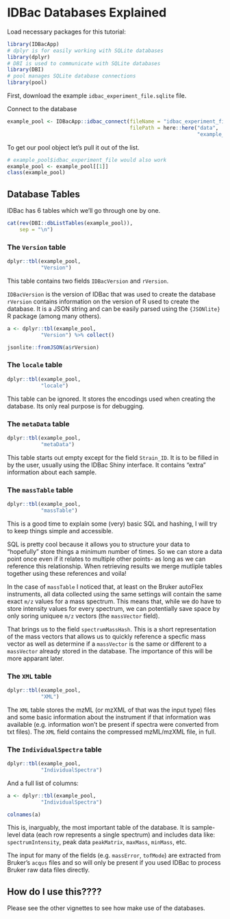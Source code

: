 
# IDBac Databases Explained


Load necessary packages for this tutorial:
```r
library(IDBacApp)
# dplyr is for easily working with SQLite databases
library(dplyr)
# DBI is used to communicate with SQLite databases
library(DBI)
# pool manages SQLite database connections
library(pool)
```


First, download the example `idbac_experiment_file.sqlite` file.



Connect to the database


```r
example_pool <- IDBacApp::idbac_connect(fileName = "idbac_experiment_file",
                                        filePath = here::here("data",
                                                              "example_data"))

```

To get our pool object let's pull it out of the list.
```r
# example_pool$idbac_experiment_file would also work 
example_pool <- example_pool[[1]]
class(example_pool)
```

## Database Tables

IDBac has 6 tables which we'll go through one by one.

```r
cat(rev(DBI::dbListTables(example_pool)),
    sep = "\n")
```


### The `Version` table
```r
dplyr::tbl(example_pool,
           "Version")
```

This table contains two fields `IDBacVersion` and `rVersion`.

`IDBacVersion`  is the version of IDBac that was used to create the database
`rVersion` contains information on the version of R used to create the database. It is a JSON string and can be easily parsed using the `{JSONlite}` R package (among many others).

```r
a <- dplyr::tbl(example_pool,
           "Version") %>% collect()

jsonlite::fromJSON(a$rVersion)
```






### The `locale` table
```r
dplyr::tbl(example_pool,
           "locale")
```

This table can be ignored. It stores the encodings used when creating the database. Its only real purpose is for debugging. 


### The `metaData` table
```r
dplyr::tbl(example_pool,
           "metaData")
```

This table starts out empty except for the field `Strain_ID`. It is to be filled in by the user, usually using the IDBac Shiny interface. It contains "extra" information about each sample.






### The `massTable` table
```r
dplyr::tbl(example_pool,
           "massTable")
```


This is a good time to explain some (very) basic SQL and hashing, I will try to keep things simple and accessible. 

SQL is pretty cool because it allows you to structure your data to "hopefully" store things a minimum number of times. So we can store a data point once even if it relates to multiple other points- as long as we can reference this relationship. When retrieving results we merge mutliple tables together using these references and voila!

In the case of `massTable` I noticed that, at least on the Bruker autoFlex instruments, all data collected using the same settings will contain the same exact `m/z` values for a mass spectrum. This means that, while we do have to store intensity values for every spectrum, we can potentially save space by only soring uniquee `m/z` vectors (the `massVector` field).


That brings us to the field `spectrumMassHash`. This is a short representation of the mass vectors that allows us to quickly reference a specfic mass vector as well as determine if a `massVector` is the same or different to a `massVector` already stored in the database. The importance of this will be more apparant later.





### The `XML` table
```r
dplyr::tbl(example_pool,
           "XML")
```

The `XML` table stores the mzML (or mzXML of that was the input type) files and some basic information about the instrument if that information was available (e.g. information won't be present if spectra were converted from txt files). The `XML` field contains the compressed mzML/mzXML file, in full.



### The `IndividualSpectra` table
```r
dplyr::tbl(example_pool,
           "IndividualSpectra")
```


And a full list of columns:

```r
a <- dplyr::tbl(example_pool,
           "IndividualSpectra")

colnames(a)
```

This is, inarguably, the most important table of the database. It is sample-level data (each row represents a single spectrum) and includes data like: `spectrumIntensity`, peak data `peakMatrix`, `maxMass`, `minMass`, etc.

The input for many of the fields (e.g. `massError`, `tofMode`) are extracted from Bruker's `acqus` files and so will only be present if you used IDBac to process Bruker raw data files directly.



## How do I use this????

Please see the other vignettes to see how make use of the databases. 








